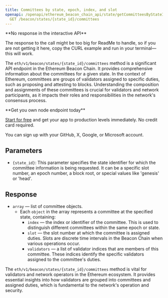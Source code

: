 ---
title: Committees by state, epoch, index, and slot
openapi: /openapi/ethereum_beacon_chain_api/state/getCommitteesByStateIdEpochIndexAndSlot.json
  GET /beacon/states/{state_id}/committees
---

<Note>
**No response in the interactive API**

The response to the call might be too big for ReadMe to handle, so if you are not getting it here, copy the CURL example and run in your terminal—this will work.
</Note>


The `eth/v1/beacon/states/{state_id}/committees` method is a significant API endpoint in the Ethereum Beacon Chain. It provides comprehensive information about the committees for a given state. In the context of Ethereum, committees are groups of validators assigned to specific duties, such as proposing and attesting to blocks. Understanding the composition and assignments of these committees is crucial for validators and network participants, as it impacts their roles and responsibilities in the network's consensus process.

<Check>
**Get you own node endpoint today**

[Start for free](https://console.chainstack.com/) and get your app to production levels immediately. No credit card required.

You can sign up with your GitHub, X, Google, or Microsoft account.
</Check>


## Parameters

* `{state_id}`: This parameter specifies the state identifier for which the committee information is being requested. It can be a specific slot number, an epoch number, a block root, or special values like 'genesis' or 'head'.

## Response

* `array` — list of committee objects.
  + Each `object` in the array represents a committee at the specified state, containing:
    - `index` — the index or identifier of the committee. This is used to distinguish different committees within the same epoch or state.
    - `slot` — the slot number at which the committee is assigned duties. Slots are discrete time intervals in the Beacon Chain when various operations occur.
    - `validators` — a list of validator indices that are members of this committee. These indices identify the specific validators assigned to the committee's duties.

The `eth/v1/beacon/states/{state_id}/committees` method is vital for validators and network operators in the Ethereum ecosystem. It provides essential insights into how validators are grouped into committees and assigned duties, which is fundamental to the network's operation and security.